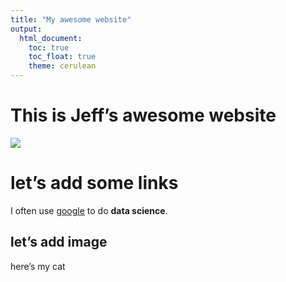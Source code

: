 ```yaml
---
title: "My awesome website"
output: 
  html_document:
    toc: true
    toc_float: true
    theme: cerulean
---
```


# This is Jeff's awesome website

![](https://media.giphy.com/media/drXGoW1iudhKw/giphy.gif)


# let's add some links


I often use [google](https://www.google.com) to do **data science**. 



## let's add image

here's my cat
